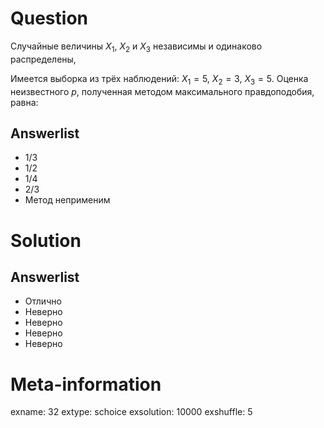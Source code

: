 Question
========
  Случайные величины $X_1$, $X_2$ и $X_3$ независимы и одинаково распределены,

\begin{center}
  \begin{tabular}{lrr} \toprule
  $X_i$ & 3 & 5 \\
  \midrule
  $\P(\cdot)$ & $p$ & $1-p$ \\
  \bottomrule
  \end{tabular}
\end{center}

  Имеется выборка из трёх наблюдений: $X_1=5$, $X_2=3$, $X_3=5$. Оценка неизвестного $p$, полученная методом максимального правдоподобия, равна:


  

Answerlist
----------
*  $1/3$
*  $1/2$
*  $1/4$
*  $2/3$
*  Метод неприменим

Solution
========

Answerlist
----------
*  Отлично
*  Неверно
*  Неверно
*  Неверно
*  Неверно

Meta-information
================
exname: 32
extype: schoice
exsolution: 10000
exshuffle: 5
